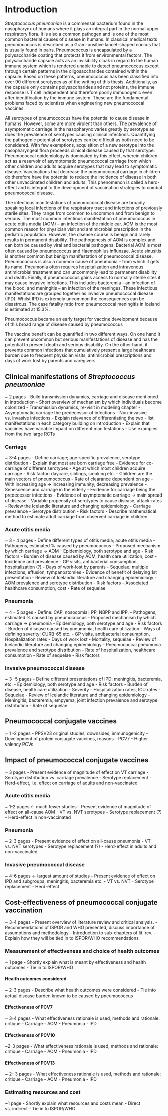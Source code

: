 # Introduction {#intro}

*Streptococcus pneumoniae* is a commensal bacterium found in the nasopharynx of humans where it plays an integral part in the normal upper respiratory flora. It is also a common pathogen and is one of the most common bacterial causes of disease in humans. In classical medical texts pneumococcus is described as a Gram-positive lancet-shaped coccus that is usually found in pairs. Pneumococcus is encapsulated by a polysaccharide coating that protects it from environmental factors. The polysaccharide capsule acts as an invisibility cloak in regard to the human immune system which is rendered unable to detect pneumococcus except through certain patterns in the oligosaccharides contained within the capsule. Based on these patterns, pneumococcus has been classified into over 90 different serotypes as of the writing of this thesis. Additionally, as the capsule only contains polysaccharides and not proteins, the immune response is T cell independent and therefore poorly immunogenic even after identification by the immune system. These are the fundamental problems faced by scientists when engineering new pneumococcal vaccines. 

All serotypes of pneumococcus have the potential to cause disease in humans. However, some are more virulent than others. The prevalence of asymptomatic carriage in the nasopharynx varies greatly by serotype as does the prevalence of serotypes causing clinical infections. Quantifying the pathogenic potential of serotypes can be difficult as both need to be considered. With few exemptions, acquisition of a new serotype into the nasopharyngeal flora proceeds clinical disease caused by that serotype. Pneumococcal epidemiology is dominated by this effect, wherein children act as a reservoir of asymptomatic pneumococcal carriage from which other children and adults acquire serotypes that may lead to symptomatic disease.  Vaccinations that decrease the pneumococcal carriage in children do therefore have the potential to reduce the incidence of disease in both other unvaccinated children and adults. This phenomenon is called a herd-effect and is integral to the development of vaccination strategies to combat pneumococcal disease.

The infectious manifestations of pneumococcal disease are broadly speaking local infections of the respiratory tract and infections of previously sterile sites. They range from common to uncommon and from benign to serious. The most common infectious manifestation of pneumococcus in acute otitis media (AOM) – an infection of the middle ear. AOM is the most common reason for physician visit and antimicrobial prescription in the pediatric population. However, the disease course is benign and rarely results in permanent disability. The pathogenesis of AOM is complex and can both be caused by viral and bacterial pathogens. Bacterial AOM is most often caused by pneumococcus and Haemophilus influnzae. Acute sinusitis is another common but benign manifestation of pneumococcal disease. Pneumococcus is also a common cause of pneumonia – from which it gets its name. Pneumonia often requires hospitalization and intravenous antimicrobial treatment and can uncommonly lead to permanent disability and death. Finally, if pneumococcus gains access to normally sterile sites it may cause invasive infections. This includes bacteremia - an infection of the blood, and meningitis – an infection of the meninges. These infectious manifestations are grouped together as invasive pneumococcal disease (IPD). Whilst IPD is extremely uncommon the consequences can be disastrous. The case fatality ratio from pneumococcal meningitis in Iceland is estimated at 15.3%. 

Pneumococcus became an early target for vaccine development because of this broad range of disease caused by pneumococcus

The vaccine benefit can be quantified in two different ways. On one hand it can prevent uncommon but serious manifestations of disease and has the potential to prevent death and serious disability. On the other hand, it prevents common infections that cumulatively present a large healthcare burden due to frequent physician visits, antimicrobial prescriptions and days of work lost by parents and caregivers. 


## Clinical manifestations of *Streptococcus pneumoniae*

~ 2 pages
- Build transmission dynamics, carriage and disease mentioned in introduction
	- Short overview of mechanism by which individuals become colonized
	- Transmission dynamics, re-visit in modeling chapter
	- Asymptomatic carriage the predecessor of infections
	- Non-invasive vs. invasive infections
		- Explain relevance of differentiating the two
		- list manifestations in each category building on introduction
	- Explain that vaccines have variable impact on different manifestations
		- Use examples from the two large RCTs

### Carriage

~ 3-4 pages
- Define carriage; age-specific prevalence, serotype distribution
	- Explain that most are born carriage free
	- Evidence for co-carriage of different serotypes
	- Age at which most children acquire carriage
		- Risk factor: daycare, siblings, smoking etc.
	- Children are the main vectors of pneumococcus
	- Rate of clearance dependent on age
	- With increasing age -> increasing immunity, decreasing prevalence
	- Senescence and carriage in the elderly
- Evidence for carriage being the predecessor infections
	- Evidence of asymptomatic carriage -> main spread of disease
	- Variable propensity of serotypes to cause disease, attack-rates
- Review the Icelandic literature and changing epidemiology
	- Carriage prevalence
	- Serotype distribution
	- Risk factors
- Describe mathematical method to estimate adult carriage from observed carriage in children.

### Acute otitis media

~ 3 - 4 pages
- Define different types of otitis media; acute otitis media
	- Pathogens, estimated % caused by pneumococcus
	- Proposed mechanism by which carriage -> AOM
	- Epidemiology, both serotype and age
	- Risk factors
- Burden of disease caused by AOM; health care utilization, cost
	- Incidence and prevalence
	- GP visits, antibacterial consumption, hospitalization (?)
	- Days of work-lost by parents
	- Sequelae; multiple infections, effusion, tympanostomies 
	- Evidence of benefit of delaying 1st presentation
-  Review of Icelandic literature and changing epidemiology
	- AOM prevalence and serotype distribution
	- Risk factors
	- Associated healthcare consumption, cost
	- Rate of sequelae

### Pneumonia

~ 4 – 5 pages
- Define: CAP, nosocomial, PP, NBPP and IPP. 
	- Pathogens, estimated % caused by pneumococcus
	- Proposed mechanism by which carriage -> pneumonia
	- Epidemiology, both serotype and age
	- Risk factors
- Burden of disease caused by pneumonia, health care utilization
	- Ways of defining severity; CURB-65 etc. 
	- GP visits, antibacterial consumption, Hospitalization rates
	- Days of work lost	
	- Mortality, sequelae
-  Review of Icelandic literature and changing epidemiology
	- Pneumococcal pneumonia prevalence and serotype distribution
	- Rate of hospitalization, healthcare consumption
	- Rate of sequelae
	- Risk factors

### Invasive pneumococcal disease

~ 3 -5 pages
- Define different presentations of IPD: meningitis, bacteremia, etc.
	- Epidemiology, both serotype and age
	- Risk factors
	- Burden of disease, health care utilization
		- Severity
		- Hospitalization rates, ICU rates
		- Sequelae
-  Review of Icelandic literature and changing epidemiology
	- Meningitis, bacteremia, empyema, joint infection prevalence and 		   serotype distribution
	- Rate of sequelae


## Pneumococcal conjugate vaccines

~ 1 -2 pages
- PPSV23 original studies, downsides, immunogenicity
- Development of protein conjugate vaccines, reasons
- PCV7
- Higher valency PCVs 

## Impact of pneumococcal conjugate vaccines

~ 3 pages
- Present evidence of magnitude of effect on VT carriage
	- Serotype distribution vs. carriage prevalence
		- Serotype replacement 
	- Herd-effect, i.e. effect on carriage of adults and non-vaccinated


### Acute otitis media

~ 1-2 pages <- much fewer studies
- Present evidence of magnitude of effect on all-cause AOM
	- VT vs. NVT serotypes
		- Serotype replacement (?)	
	- Herd-effect in non-vaccinated


### Pneumonia

~ 2-3 pages
- Present evidence of effect on all-cause pneumonia
	- VT vs. NVT serotypes
		- Serotype replacement (?)
	 - Herd-effect in adults and non-vaccinated


### Invasive pneumococcal disease

~ 4-6 pages <- largest amount of studies
- Present evidence of effect on IPD and subgroups; meningitis, bacteremia etc. 
	- VT vs. NVT
	- Serotype replacement
	- Herd-effect

## Cost-effectiveness of pneumococcal conjugate vaccination

~ 3-4 pages
- Present overview of literature review and critical analysis. 
- Recommendations of ISPOR and WHO presented, discuss importance of assumptions and methodology
- Introduction to sub-chapters of lit. rev. 
	- Explain how they will be tied in to ISPOR/WHO recommendations


### Measurement of effectiveness and choice of health outcomes

~ 1 page
- Shortly explain what is meant by effectiveness and health outcomes
	- Tie in to ISPOR/WHO

#### Health outcomes considered

~ 2-3 pages
- Describe what health outcomes were considered
	- Tie into actual disease burden known to be caused by pneumococcus
	
#### Effectiveness of PCV7

~ 3-4 pages
- What effectiveness rationale is used, methods and rationale: critique
		- Carriage
		- AOM
		- Pneumonia
		- IPD


#### Effectiveness of PCV10

~2-3 pages
- What effectiveness rationale is used, methods and rationale: critique
		- Carriage
		- AOM
		- Pneumonia
		- IPD

#### Effectiveness of PCV13

~ 2- 3 pages
- What effectiveness rationale is used, methods and rationale: critique
		- Carriage
		- AOM
		- Pneumonia
		- IPD


### Estimating resources and cost


~1 page
- Shortly explain what resources and costs mean
	- Direct vs. indirect
	- Tie in to ISPOR/WHO
